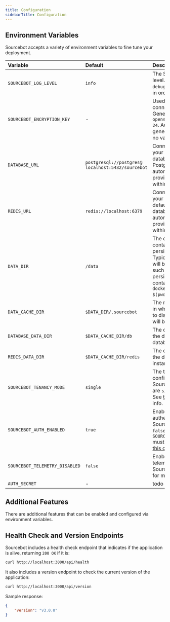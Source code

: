 ```yaml
---
title: Configuration
sidebarTitle: Configuration
---
```


## Environment Variables

Sourcebot accepts a variety of environment variables to fine tune your deployment.

| Variable | Default | Description |
| :------- | :------ | :---------- |
| `SOURCEBOT_LOG_LEVEL` | `info` | The Sourcebot logging level. Valid values are `debug`, `info`, `warn`, `error`, in order of severity. |
| `SOURCEBOT_ENCRYPTION_KEY` | - | Used to encrypt connection secrets. Generated using `openssl rand -base64 24`. Automatically generated at startup if no value is provided. |
| `DATABASE_URL` | `postgresql://postgres@ localhost:5432/sourcebot` | Connection string of your Postgres database. By default, a Postgres database is automatically provisioned at startup within the container. |
| `REDIS_URL` | `redis://localhost:6379` | Connection string of your Redis instance. By default, a Redis database is automatically provisioned at startup within the container. |
| `DATA_DIR` | `/data` | The directory within the container to store all persistent data. Typically, this directory will be volume mapped such that data is persisted across container restarts (e.g., `docker run -v $(pwd):/data`) |
| `DATA_CACHE_DIR` | `$DATA_DIR/.sourcebot` | The root data directory in which all data written to disk by Sourcebot will be located. |
| `DATABASE_DATA_DIR` | `$DATA_CACHE_DIR/db` | The data directory for the default Postgres database. |
| `REDIS_DATA_DIR` | `$DATA_CACHE_DIR/redis` | The data directory for the default Redis instance. |
| `SOURCEBOT_TENANCY_MODE` | `single` | The tenancy configuration for Sourcebot. Valid values are `single` or `multi`. See [this doc](/self-hosting/features/tenancy) for more info. |
| `SOURCEBOT_AUTH_ENABLED` | `true` | Enables/disables authentication in Sourcebot. If set to `false`, `SOURCEBOT_TENANCY_MODE` must be `single`. See [this doc](/self-hosting/features/authentication) for more info. |
| `SOURCEBOT_TELEMETRY_DISABLED` | `false` | Enables/disables telemetry collection in Sourcebot. See [this doc](/self-hosting/security/telemetry) for more info. |
| `AUTH_SECRET` | - | todo |


## Additional Features

There are additional features that can be enabled and configured via environment variables.

<CardGroup cols={2}>
  <Card horizontal title="Authentication" icon="lock" href="/self-hosting/features/authentication" />
  <Card horizontal title="Tenancy" icon="users" href="/self-hosting/features/tenancy" />
  <Card horizontal title="Transactional Emails" icon="envelope" href="/self-hosting/features/transactional-emails" />
  <Card horizontal title="Declarative Configs" icon="page" href="/self-hosting/features/declarative-config" />
</CardGroup>

## Health Check and Version Endpoints

Sourcebot includes a health check endpoint that indicates if the application is alive, returning `200 OK` if it is:

```sh
curl http://localhost:3000/api/health
```

It also includes a version endpoint to check the current version of the application:

```sh
curl http://localhost:3000/api/version
```

Sample response:

```json
{
    "version": "v3.0.0"
}
```